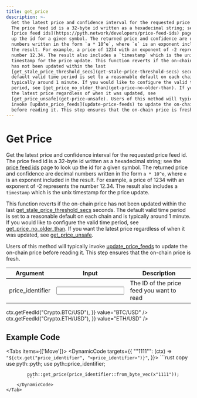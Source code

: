```yaml
---
title: get_price
description: >-
  Get the latest price and confidence interval for the requested price feed id.
  The price feed id is a 32-byte id written as a hexadecimal string; see the
  [price feed ids](https://pyth.network/developers/price-feed-ids) page to look
  up the id for a given symbol. The returned price and confidence are decimal
  numbers written in the form `a * 10^e`, where `e` is an exponent included in
  the result. For example, a price of 1234 with an exponent of -2 represents the
  number 12.34. The result also includes a `timestamp` which is the unix
  timestamp for the price update. This function reverts if the on-chain price
  has not been updated within the last
  [get_stale_price_threshold_secs](get-stale-price-threshold-secs) seconds. The
  default valid time period is set to a reasonable default on each chain and is
  typically around 1 minute. If you would like to configure the valid time
  period, see [get_price_no_older_than](get-price-no-older-than). If you want
  the latest price regardless of when it was updated, see
  [get_price_unsafe](get-price-unsafe). Users of this method will typically
  invoke [update_price_feeds](update-price-feeds) to update the on-chain price
  before reading it. This step ensures that the on-chain price is fresh.
---
```


# Get Price

Get the latest price and confidence interval for the requested price feed id.
The price feed id is a 32-byte id written as a hexadecimal string; see the [price feed ids](https://pyth.network/developers/price-feed-ids) page to look up the id for a given symbol.
The returned price and confidence are decimal numbers written in the form `a * 10^e`, where `e` is an exponent included in the result.
For example, a price of 1234 with an exponent of -2 represents the number 12.34.
The result also includes a `timestamp` which is the unix timestamp for the price update.

This function reverts if the on-chain price has not been updated within the last [get_stale_price_threshold_secs](get-stale-price-threshold-secs) seconds.
The default valid time period is set to a reasonable default on each chain and is typically around 1 minute.
If you would like to configure the valid time period, see [get_price_no_older_than](get-price-no-older-than).
If you want the latest price regardless of when it was updated, see [get_price_unsafe](get-price-unsafe).

Users of this method will typically invoke [update_price_feeds](update-price-feeds) to update the on-chain price before
reading it. This step ensures that the on-chain price is fresh.

<div className="mt-6 overflow-x-auto">

| Argument                                               | Input                                                     | Description                               |
| ------------------------------------------------------ | --------------------------------------------------------- | ----------------------------------------- |
| <Arg required={true} type="hex">price_identifier</Arg> | <Input id="price_identifier" format={InputFormats.Hex} /> | The ID of the price feed you want to read |

</div>

<Examples>
  <Example
    keyValues={{
      price_identifier: (ctx) => ctx.getFeedId("Crypto.BTC/USD"),
    }}
    value="BTC/USD"
  />
  <Example
    keyValues={{
      price_identifier: (ctx) => ctx.getFeedId("Crypto.ETH/USD"),
    }}
    value="ETH/USD"
  />
</Examples>

## Example Code

<Tabs items={['Move']}>
    <Tab>
        <DynamicCode targets={{
            "\"1111\"": (ctx) => `"${ctx.get("price_identifier", "<price_identifier>")}"`,
        }}>
            ```rust copy
            use pyth::pyth;
            use pyth::price_identifier;

            pyth::get_price(price_identifier::from_byte_vec(x"1111"));
            ```
        </DynamicCode>
    </Tab>

</Tabs>
